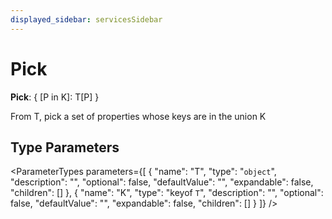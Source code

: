 ```yaml
---
displayed_sidebar: servicesSidebar
---
```



# Pick

 **Pick**: &#123; [P in K]: T[P] &#125;

From T, pick a set of properties whose keys are in the union K

## Type Parameters

<ParameterTypes parameters={[
  {
    "name": "T",
    "type": "`object`",
    "description": "",
    "optional": false,
    "defaultValue": "",
    "expandable": false,
    "children": []
  },
  {
    "name": "K",
    "type": "keyof `T`",
    "description": "",
    "optional": false,
    "defaultValue": "",
    "expandable": false,
    "children": []
  }
]} />

